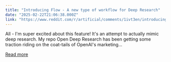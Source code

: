 ```yaml
---
title: "Introducing Flow - A new type of workflow for Deep Research"
date: "2025-02-22T21:06:38.000Z"
link: "https://www.reddit.com/r/artificial/comments/1ivt3en/introducing_flow_a_new_type_of_workflow_for_deep/"
---
```


All - 
 I'm super excited about this feature! It's an attempt to actually mimic deep research.
 My repo Open Deep Research has been getting some traction riding on the coat-tails of OpenAI's marketing...

[Read more](https://www.reddit.com/r/artificial/comments/1ivt3en/introducing_flow_a_new_type_of_workflow_for_deep/)
